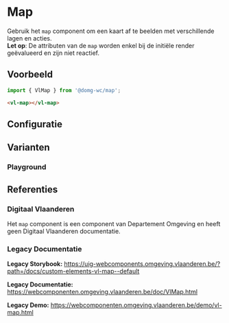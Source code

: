 
# Map

Gebruik het `map` component om een kaart af te beelden met verschillende lagen en acties.  
**Let op**: De attributen van de `map` worden enkel bij de initiële render geëvalueerd en zijn niet reactief.

## Voorbeeld

```js
import { VlMap } from '@domg-wc/map';
```

```html
<vl-map></vl-map>
```

<DocsStory id="map-map--map-default" />

## Configuratie

<ArgsTable story={PRIMARY_STORY} />

## Varianten

### Playground

<DocsStory id="map-map--map-playground" />

## Referenties

### Digitaal Vlaanderen

Het `map` component is een component van Departement Omgeving en heeft geen Digitaal Vlaanderen documentatie.

### Legacy Documentatie

**Legacy Storybook:** https://uig-webcomponents.omgeving.vlaanderen.be/?path=/docs/custom-elements-vl-map--default

**Legacy Documentatie:** https://webcomponenten.omgeving.vlaanderen.be/doc/VlMap.html

**Legacy Demo:** https://webcomponenten.omgeving.vlaanderen.be/demo/vl-map.html
